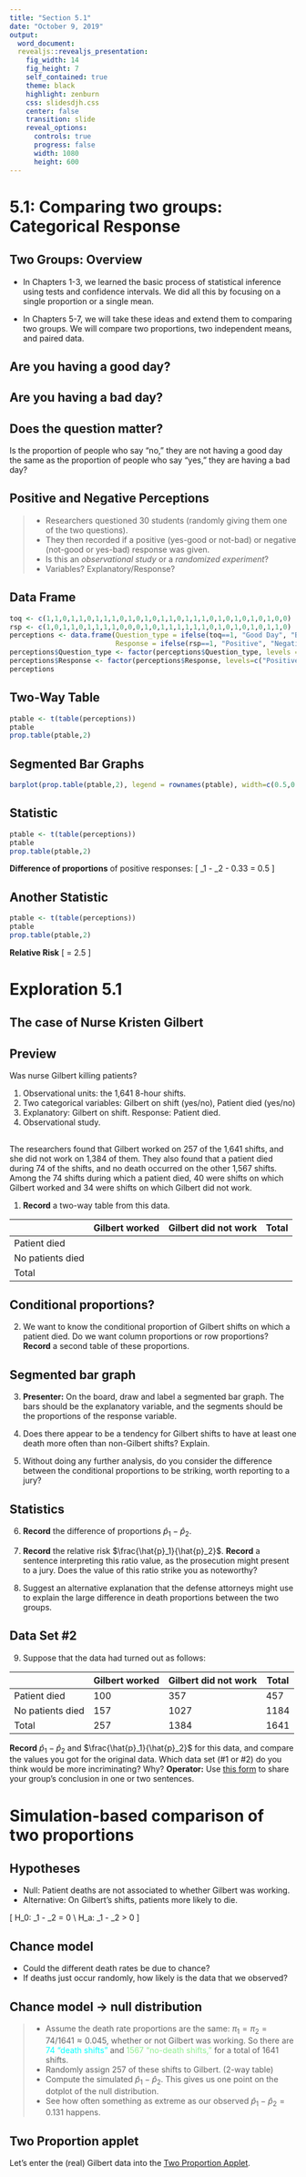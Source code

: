```yaml
---
title: "Section 5.1"
date: "October 9, 2019"
output: 
  word_document:
  revealjs::revealjs_presentation:
    fig_width: 14
    fig_height: 7
    self_contained: true
    theme: black
    highlight: zenburn
    css: slidesdjh.css
    center: false
    transition: slide
    reveal_options:
      controls: true
      progress: false
      width: 1080
      height: 600
---
```


    
# 5.1: Comparing two groups: Categorical Response

## Two Groups: Overview

- In Chapters 1-3, we learned the basic process of statistical inference using tests and confidence intervals.  We did all this by focusing on a single proportion or a single mean.

- In Chapters 5-7, we will take these ideas and extend them to comparing two groups.  We will compare two proportions, two independent means, and paired data.

## Are you having a good day? {data-background="https://media1.giphy.com/media/l396WMbWoqaNeLNPq/source.gif" data-background-size="contain"}

## Are you having a bad day? {data-background="https://media1.giphy.com/media/l396WMbWoqaNeLNPq/source.gif" data-background-size="contain"}

## Does the question matter?

Is the proportion of people who say "no," they are not having a good day the same as the proportion of people who say "yes," they are having a bad day?

## Positive and Negative Perceptions

> - Researchers questioned 30 students (randomly giving them one of the two questions).
> - They then recorded if a positive (yes-good or not-bad) or negative (not-good or yes-bad) response was given.
> - Is this an *observational study* or a *randomized experiment*?
> - Variables? Explanatory/Response?

## Data Frame

```r
toq <- c(1,1,0,1,1,0,1,1,1,0,1,0,1,0,1,1,0,1,1,1,0,1,0,1,0,1,0,1,0,0)
rsp <- c(1,0,1,1,0,1,1,1,1,0,0,0,1,0,1,1,1,1,1,1,0,1,0,1,0,1,0,1,1,0)
perceptions <- data.frame(Question_type = ifelse(toq==1, "Good Day", "Bad Day"), 
                          Response = ifelse(rsp==1, "Positive", "Negative"))
perceptions$Question_type <- factor(perceptions$Question_type, levels = c("Good Day", "Bad Day"))
perceptions$Response <- factor(perceptions$Response, levels=c("Positive", "Negative"))
perceptions
```

## Two-Way Table

```r
ptable <- t(table(perceptions))
ptable
prop.table(ptable,2)
```

## Segmented Bar Graphs

```r
barplot(prop.table(ptable,2), legend = rownames(ptable), width=c(0.5,0.5),xlim=c(0,3), space=0.8,col=c("green", "purple"))
```

## Statistic

```r
ptable <- t(table(perceptions))
ptable
prop.table(ptable,2)
```

**Difference of proportions** of positive responses:
\[
\hat{p}_1 - \hat{p}_2 \approx 0.83 - 0.33 = 0.5
\]

## Another Statistic

```r
ptable <- t(table(perceptions))
ptable
prop.table(ptable,2)
```

**Relative Risk** 
\[
\frac{\hat{p}_1}{\hat{p}_2} \approx \frac{0.83}{0.33} = 2.5
\]

# Exploration 5.1

## The case of Nurse Kristen Gilbert {data-background="https://www.southcoasttoday.com/storyimage/NB/20010315/NEWS/303159965/AR/0/AR-303159965.jpg" data-background-size="contain"}

## Preview

Was nurse Gilbert killing patients?

1. Observational units: the 1,641 8-hour shifts.
2. Two categorical variables: Gilbert on shift (yes/no), Patient died (yes/no)
3. Explanatory: Gilbert on shift. Response: Patient died.
4. Observational study.

## 

The researchers found that Gilbert worked on 257 of the 1,641 shifts, and she did not work on 1,384 of them. They also found that a patient died during 74 of the shifts, and no death occurred on the other 1,567 shifts. Among the 74 shifts during which a patient died, 40 were shifts on which Gilbert worked and 34 were shifts on which Gilbert did not work.

1. **Record** a two-way table from this data.

|             | Gilbert worked | Gilbert did not work | Total |
| ----------- | -------------- | -------------------- | ----- |
| Patient died |  |  |  |
| No patients died |  |  |  |
| Total |  |  |  |

## Conditional proportions?

2. We want to know the conditional proportion of Gilbert shifts on which a patient died. Do we want column proportions or row proportions? **Record** a second table of these proportions.

## Segmented bar graph

3. **Presenter:** On the board, draw and label a segmented bar graph. The bars should be the explanatory variable, and the segments should be the proportions of the response variable.

4. Does there appear to be a tendency for Gilbert shifts to have at least one death more often than non-Gilbert shifts? Explain.

5. Without doing any further analysis, do you consider the difference between the conditional proportions to be striking, worth reporting to a jury?

## Statistics

6. **Record** the difference of proportions $\hat{p}_1 - \hat{p}_2$.

7. **Record** the relative risk $\frac{\hat{p}_1}{\hat{p}_2}$. **Record** a sentence interpreting this ratio value, as the prosecution might present to a jury. Does the value of this ratio strike you as noteworthy?

8. Suggest an alternative explanation that the defense attorneys might use to explain the large difference in death proportions between the two groups.

## Data Set #2

9. Suppose that the data had turned out as follows:

|             | Gilbert worked | Gilbert did not work | Total |
| ----------- | -------------- | -------------------- | ----- |
| Patient died | 100 | 357 | 457 |
| No patients died | 157 | 1027 | 1184 |
| Total | 257 | 1384 | 1641 |

**Record** $\hat{p}_1 - \hat{p}_2$ and  $\frac{\hat{p}_1}{\hat{p}_2}$ for this data, and compare the values you got for the original data. Which data set (#1 or #2) do you think would be more incriminating? Why? **Operator:** Use [this form](https://goo.gl/forms/7PFMg6T7nJhXP49y1) to share your group's conclusion in one or two sentences.

# Simulation-based comparison of two proportions

## Hypotheses

* Null: Patient deaths are not associated to whether Gilbert was working.
* Alternative: On Gilbert's shifts, patients more likely to die.

\[
H_0: \pi_1 - \pi_2 = 0 \\
H_a: \pi_1 - \pi_2 > 0 
\]

## Chance model

- Could the different death rates be due to chance?
- If deaths just occur randomly, how likely is the data that we observed?

## Chance model $\rightarrow$ null distribution

>- Assume the death rate proportions are the same: $\pi_1 = \pi_2 = 74/1641 \approx 0.045$, whether or not Gilbert was working. So there are <span style="color:cyan">74 "death shifts"</span> and <span style="color:lightgreen">1567 "no-death shifts,"</span> for a total of 1641 shifts.
>- Randomly assign 257 of these shifts to Gilbert. (2-way table)
>- Compute the simulated $\hat{p}_1-\hat{p}_2$. This gives us one point on the dotplot of the null distribution. 
>- See how often something as extreme as our observed $\hat{p}_1-\hat{p}_2 = 0.131$ happens. 

## Two Proportion applet

Let's enter the (real) Gilbert data into the [Two Proportion Applet](http://www.rossmanchance.com/applets/ChiSqShuffle.html?hideExtras=2).

